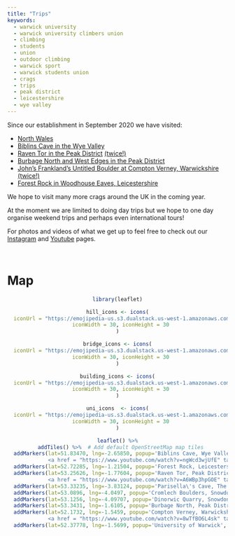 ```yaml
---
title: "Trips"
keywords:
  - warwick university
  - warwick university climbers union
  - climbing
  - students
  - union
  - outdoor climbing
  - warwick sport
  - warwick students union
  - crags
  - trips
  - peak district
  - leicestershire
  - wye valley
---
```


Since our establishment in September 2020 we have visited:

* [North Wales](https://www.instagram.com/p/CWBpTMwIhue/){target="_blank"}
* [Biblins Cave in the Wye Valley](https://www.youtube.com/watch?v=ngWcd3wjUfE){target="_blank"}
* [Raven Tor in the Peak District](https://www.instagram.com/p/CFtzENqFHMa/){target="_blank"} [(twice!)](https://www.instagram.com/p/CF-bewCAGZa/){target="_blank"}
* [Burbage North and West Edges in the Peak District](https://www.instagram.com/p/CGXk7OpgUSB/){target="_blank"}
* [John's Frankland's Untitled Boulder at Compton Verney, Warwickshire](https://www.instagram.com/p/CQ8cIk-D6qt/){target="_blank"} [(twice!)](https://www.instagram.com/p/CUYGSNLIG4h/){target="_blank"}
* [Forest Rock in Woodhouse Eaves, Leicestershire](https://www.instagram.com/p/CRHo0puD1J3/){target="_blank"}

We hope to visit many more crags around the UK in the coming year.

At the moment we are limited to doing day trips but we hope to one day organise weekend trips and perhaps even international tours!

For photos and videos of what we get up to feel free to check out our [Instagram](https://www.instagram.com/warwick_climbers_union/){target="_blank"} and [Youtube](https://www.youtube.com/channel/UCICcXE7dYugbFBRfbdjl90Q){target="_blank"} pages.

<br>

# Map
<center>
```r
library(leaflet)

hill_icons <- icons(
  iconUrl = "https://emojipedia-us.s3.dualstack.us-west-1.amazonaws.com/thumbs/120/twitter/259/mountain_26f0.png",
  iconWidth = 30, iconHeight = 30
)

bridge_icons <- icons(
  iconUrl = "https://emojipedia-us.s3.dualstack.us-west-1.amazonaws.com/thumbs/120/facebook/65/bridge-at-night_1f309.png",
  iconWidth = 30, iconHeight = 30
)

building_icons <- icons(
  iconUrl = "https://emojipedia-us.s3.dualstack.us-west-1.amazonaws.com/thumbs/120/samsung/265/office-building_1f3e2.png",
  iconWidth = 30, iconHeight = 30
)

uni_icons  <- icons(
  iconUrl = "https://emojipedia-us.s3.dualstack.us-west-1.amazonaws.com/thumbs/120/joypixels/257/graduation-cap_1f393.png",
  iconWidth = 30, iconHeight = 30
)

leaflet() %>%
  addTiles() %>%  # Add default OpenStreetMap map tiles
  addMarkers(lat=51.83470, lng=-2.65850, popup='Biblins Cave, Wye Valley<br><br><a href = "https://www.instagram.com/p/CFmEIMkFaQC/" target = "_blank"> <img src="https://www.instagram.com/favicon.ico"  width = "25" height = "25"></a>
             <a href = "https://www.youtube.com/watch?v=ngWcd3wjUfE" target = "_blank"> <img src="https://www.youtube.com/favicon.ico"  width = "25" height = "25"></a>', icon = hill_icons) %>%
  addMarkers(lat=52.72285, lng=-1.21504, popup='Forest Rock, Leicestershire<br><br><a href = "https://www.instagram.com/p/CRHo0puD1J3/" target = "_blank"> <img src="https://www.instagram.com/favicon.ico"  width = "25" height = "25"></a>', icon = hill_icons) %>%
  addMarkers(lat=53.25626, lng=-1.77604, popup='Raven Tor, Peak District<br><br><a href = "https://www.instagram.com/p/CF-bewCAGZa/" target = "_blank"> <img src="https://www.instagram.com/favicon.ico"  width = "25" height = "25"></a>
             <a href = "https://www.youtube.com/watch?v=A6WBp3hpGOE" target = "_blank"> <img src="https://www.youtube.com/favicon.ico"  width = "25" height = "25"></a>', icon = hill_icons) %>%
  addMarkers(lat=53.33235, lng=-3.83124, popup='Parisella\'s Cave, The Great Orme<br><br><a href = "https://www.instagram.com/p/CWBpTMwIhue/" target = "_blank"> <img src="https://www.instagram.com/favicon.ico"  width = "25" height = "25"></a>', icon = hill_icons) %>%
  addMarkers(lat=53.0896, lng=-4.0497, popup='Cromlech Boulders, Snowdonia<br><br><a href = "https://www.instagram.com/p/CWGwuSwIydv/" target = "_blank"> <img src="https://www.instagram.com/favicon.ico"  width = "25" height = "25"></a>', icon = hill_icons) %>%
  addMarkers(lat=53.1256, lng=-4.09707, popup='Dinorwic Quarry, Snowdonia<br><br><a href = "https://www.instagram.com/p/CWGwuSwIydv/" target = "_blank"> <img src="https://www.instagram.com/favicon.ico"  width = "25" height = "25"></a>', icon = hill_icons) %>%
  addMarkers(lat=53.3431, lng=-1.6105, popup='Burbage North, Peak District<br><br><a href = "https://www.instagram.com/p/CGXk7OpgUSB/" target = "_blank"> <img src="https://www.instagram.com/favicon.ico"  width = "25" height = "25"></a>', icon = hill_icons) %>%
  addMarkers(lat=52.1732, lng=-1.5459, popup='Compton Verney, Warwickshire<br><br><a href = "https://www.instagram.com/p/CUYGSNLIG4h/" target = "_blank"> <img src="https://www.instagram.com/favicon.ico"  width = "25" height = "25"></a>
             <a href = "https://www.youtube.com/watch?v=8wTfBO6L4sk" target = "_blank"> <img src="https://www.youtube.com/favicon.ico"  width = "25" height = "25"></a>', icon = hill_icons) %>%
  addMarkers(lat=52.37778, lng=-1.5699, popup='University of Warwick', icon = uni_icons)

```
</center>
